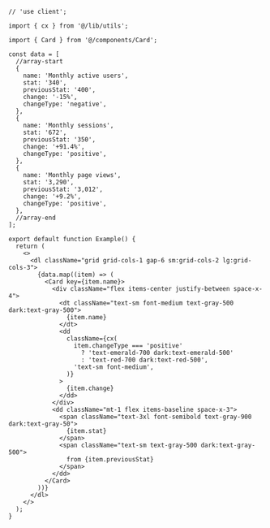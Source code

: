 ````tsx
// 'use client';

import { cx } from '@/lib/utils';

import { Card } from '@/components/Card';

const data = [
  //array-start
  {
    name: 'Monthly active users',
    stat: '340',
    previousStat: '400',
    change: '-15%',
    changeType: 'negative',
  },
  {
    name: 'Monthly sessions',
    stat: '672',
    previousStat: '350',
    change: '+91.4%',
    changeType: 'positive',
  },
  {
    name: 'Monthly page views',
    stat: '3,290',
    previousStat: '3,012',
    change: '+9.2%',
    changeType: 'positive',
  },
  //array-end
];

export default function Example() {
  return (
    <>
      <dl className="grid grid-cols-1 gap-6 sm:grid-cols-2 lg:grid-cols-3">
        {data.map((item) => (
          <Card key={item.name}>
            <div className="flex items-center justify-between space-x-4">
              <dt className="text-sm font-medium text-gray-500 dark:text-gray-500">
                {item.name}
              </dt>
              <dd
                className={cx(
                  item.changeType === 'positive'
                    ? 'text-emerald-700 dark:text-emerald-500'
                    : 'text-red-700 dark:text-red-500',
                  'text-sm font-medium',
                )}
              >
                {item.change}
              </dd>
            </div>
            <dd className="mt-1 flex items-baseline space-x-3">
              <span className="text-3xl font-semibold text-gray-900 dark:text-gray-50">
                {item.stat}
              </span>
              <span className="text-sm text-gray-500 dark:text-gray-500">
                from {item.previousStat}
              </span>
            </dd>
          </Card>
        ))}
      </dl>
    </>
  );
}

````